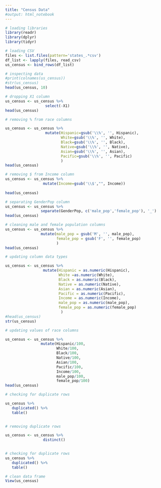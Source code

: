 ---
title: "Census Data"
#output: html_notebook
---

```{r message=FALSE, warning=FALSE, error=TRUE}
# loading libraries
library(readr)
library(dplyr)
library(tidyr)
```

```{r message=FALSE, warning=FALSE, error=TRUE}
# loading CSV
files <- list.files(pattern='states_.*csv')
df_list <- lapply(files, read_csv)
us_census <- bind_rows(df_list)
```

```{r error=TRUE}
# inspecting data
#print(colnames(us_census))
#str(us_census)
head(us_census, 10)

```

```{r error=TRUE}
# dropping X1 column
us_census <- us_census %>%
                  select(-X1)
head(us_census)

```

```{r error=TRUE}
# removing % from race columns

us_census <- us_census %>%
                  mutate(Hispanic=gsub('\\%', '', Hispanic),
                         White=gsub('\\%', '', White),
                         Black=gsub('\\%', '', Black),
                         Native=gsub('\\%', '', Native),
                         Asian=gsub('\\%', '', Asian),
                         Pacific=gsub('\\%', '', Pacific)
                         )
head(us_census)                  

```

```{r error=TRUE}
# removing $ from Income column
us_census <- us_census %>%
                 mutate(Income=gsub('\\$',"", Income))
                 
head(us_census)

```

```{r error=TRUE}
# separating GenderPop column
us_census <- us_census %>%
                separate(GenderPop, c('male_pop','female_pop'), '_')
head(us_census)

```

```{r error=TRUE}
# cleaning male and female population columns
us_census <- us_census %>%
                mutate(male_pop = gsub('M', '', male_pop),
                       female_pop = gsub('F', '', female_pop)
                       )
head(us_census)

```

```{r error=TRUE}
# updating column data types

us_census <- us_census %>%
                 mutate(Hispanic = as.numeric(Hispanic),
                        White =as.numeric(White),
                        Black = as.numeric(Black),
                        Native = as.numeric(Native),
                        Asian = as.numeric(Asian),
                        Pacific = as.numeric(Pacific),
                        Income = as.numeric(Income),
                        male_pop = as.numeric(male_pop),
                        female_pop = as.numeric(female_pop)
                         )
#head(us_census)
str(us_census)

```

```{r error=TRUE}
# updating values of race columns

us_census <- us_census %>%
                mutate(Hispanic/100,
                       White/100,
                       Black/100,
                       Native/100,
                       Asian/100,
                       Pacific/100,
                       Income/100,
                       male_pop/100,
                       female_pop/100)
head(us_census)
```

```{r error=TRUE}
# checking for duplicate rows

us_census %>%
   duplicated() %>%
   table()
  
```

```{r error=TRUE}
# removing duplicate rows

us_census <- us_census %>%
                 distinct()
                 
```

```{r error=TRUE}
# checking for duplicate rows
us_census %>%
   duplicated() %>%
   table()

```

```{r error=TRUE}
# clean data frame
View(us_census)
```
